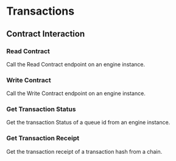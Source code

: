 

# Transactions

## Contract Interaction

### Read Contract
Call the Read Contract endpoint on an engine instance.
<Blueprint code={readContractNode} className='w-full h-48' />

### Write Contract
Call the Write Contract endpoint on an engine instance.
<Blueprint code={writeContractNode} className='w-full h-64' />

### Get Transaction Status
Get the transaction Status of a queue id from an engine instance.
<Blueprint code={getTransactionStatusNode} className='w-full h-48' />

### Get Transaction Receipt
Get the transaction receipt of a transaction hash from a chain.
<Blueprint code={getTransactionReceiptNode} className='w-full h-48' />
